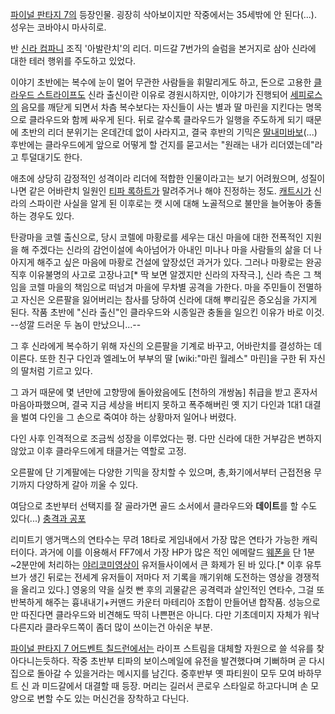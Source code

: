 {{{#!html
<img src="http://cfs9.tistory.com/image/17/tistory/2008/07/16/04/38/487cfc9b52821">
}}}


[[파이널 판타지 7]]의 등장인물. 굉장히 삭아보이지만 작중에서는 35세밖에 안 된다(...). 성우는 코바야시 마사히로.

반 [[신라 컴파니]] 조직 '아발란치'의 리더. 미드갈 7번가의 슬럼을 본거지로 삼아 신라에 대한 테러 행위를 주도하고 있었다. 

이야기 초반에는 복수에 눈이 멀어 무관한 사람들을 휘말리게도 하고, 돈으로 고용한 [[클라우드 스트라이프]]도 신라 출신이란 이유로 경원시하지만, 이야기가 진행되어 [[세피로스]]의 음모를 깨닫게 되면서 차츰 복수보다는 자신들이 사는 별과 딸 마린을 지킨다는 명목으로 클라우드와 함께 싸우게 된다. 뒤로 갈수록 클라우드가 일행을 주도하게 되기 때문에 초반의 리더 분위기는 온데간데 없이 사라지고, 결국 후반의 기믹은 [[딸내미바보]](...) 후반에는 클라우드에게 앞으로 어떻게 할 건지를 묻고서는 "원래는 내가 리더였는데"라고 투덜대기도 한다.

애초에 상당히 감정적인 성격이라 리더에 적합한 인물이라고는 보기 어려웠으며, 성질이 나면 같은 어바란치 일원인 [[티파 록하트]]가 말려주거나 해야 진정하는 정도. [[캐트시]]가 신라의 스파이란 사실을 알게 된 이후로는 캣 시에 대해 노골적으로 불만을 늘어놓아 충돌하는 경우도 있다.


탄광마을 코렐 출신으로, 당시 코렐에 마황로를 세우는 대신 마을에 대한 전폭적인 지원을 해 주겠다는 신라의 감언이설에 속아넘어가 아내인 미나나 마을 사람들의 삶을 더 나아지게 해주고 싶은 마음에 마황로 건설에 앞장섰던 과거가 있다. 그러나 마황로는 완공 직후 이유불명의 사고로 고장나고[* 딱 보면 알겠지만 신라의 자작극.], 신라 측은 그 책임을 코렐 마을의 책임으로 떠넘겨 마을에 무차별 공격을 가한다. 마을 주민들이 전멸하고 자신은 오른팔을 잃어버리는 참사를 당하여 신라에 대해 뿌리깊은 증오심을 가지게 된다. 작품 초반에 "신라 출신"인 클라우드와 시종일관 충돌을 일으킨 이유가 바로 이것. --성깔 드러운 두 놈이 만났으니...--

그 후 신라에게 복수하기 위해 자신의 오른팔을 기계로 바꾸고, 어바란치를 결성하는 데 이른다. 또한 친구 다인과 엘레노어 부부의 딸 [wiki:"마린 월레스" 마린]을 구한 뒤 자신의 딸처럼 기르고 있다.

그 과거 때문에 몇 년만에 고향땅에 돌아왔음에도 [천하의 개쌍놈] 취급을 받고 혼자서 마음아파했으며, 결국 지금 세상을 버티지 못하고 폭주해버린 옛 지기 다인과 1대1 대결을 벌여 다인을 그 손으로 죽여야 하는 상황마저 일어나 버렸다. 

다인 사후 인격적으로 조금씩 성장을 이루었다는 평. 다만 신라에 대한 거부감은 변하지 않았고 이후 클라우드에게 태클거는 역할로 고정.

오른팔에 단 기계팔에는 다양한 기믹을 장치할 수 있으며, 총,화기에서부터 근접전용 무기까지 다양하게 갈아 끼울 수 있다. 

여담으로 초반부터 선택지를 잘 골라가면 골드 소서에서 클라우드와 '''데이트'''를 할 수도 있다(...) [[충격과 공포]]

리미트기 앵거맥스의 연타수는 무려 18타로 게임내에서 가장 많은 연타가 가능한 캐릭터이다. 과거에 이를 이용해서 FF7에서 가장 HP가 많은 적인 에메랄드 [[웨폰]]을 단 1분~2분만에 처리하는 [[야리코미]]영상이 유저들사이에서 큰 화제가 된 바 있다.[* 이후 유투브가 생긴 뒤로는 전세계 유저들이 저마다 저 기록을 깨기위해 도전하는 영상을 경쟁적을 올리고 있다.] 영웅의 약을 실컷 빤 후의 괴물같은 공격력과 살인적인 연타수, 그걸 또 반복하게 해주는 흉내내기+커맨드 카운터 마테리아 조합이 만들어낸 합작품. 성능으로만 따진다면 클라우드와 비견해도 딱히 나쁜편은 아니다. 다만 기초데미지 자체가 워낙 다른지라 클라우드쪽이 좀더 많이 쓰이는건 아쉬운 부분.

[[파이널 판타지 7 어드벤트 칠드런]]에서는 라이프 스트림을 대체할 자원으로 쓸 석유를 찾아다니는듯하다. 작중 초반부 티파의 보이스메일에 유전을 발견했다며 기뻐하며 곧 다시 집으로 돌아갈 수 있을거라는 메시지를 남긴다.  중후반부 옛 파티원이 모두 모여 바하무트 신 과 미드갈에서 대결할 때 등장. 머리는 길러서 콘로우 스타일로 하고다니며 손 모양으로 변할 수도 있는 머신건을 장착하고 다닌다. 

